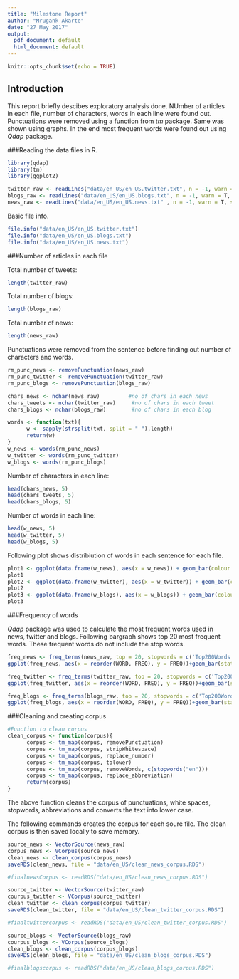 ---
title: "Milestone Report"
author: "Mrugank Akarte"
date: "27 May 2017"
output:
  pdf_document: default
  html_document: default
---

```{r setup, include=FALSE}
knitr::opts_chunk$set(echo = TRUE)
```

## Introduction

This report briefly descibes exploratory analysis done. NUmber of articles in each file, number of characters, words in each line were found out. Punctuations were removed using a function from *tm* package. Same was shown using graphs. In the end most frequent words were found out using *Qdap* package. 


###Reading the data files in R.
```{r, echo=FALSE, message=FALSE, warning=FALSE}
library(qdap)
library(tm)
library(ggplot2)
```

```{r, cache = TRUE}
twitter_raw <- readLines("data/en_US/en_US.twitter.txt", n = -1, warn = T, skipNul = F)
blogs_raw <- readLines("data/en_US/en_US.blogs.txt", n = -1, warn = T, skipNul = F)
news_raw <- readLines("data/en_US/en_US.news.txt" , n = -1, warn = T, skipNul = F)

```
 
Basic file info.
```{r}
file.info("data/en_US/en_US.twitter.txt")
file.info("data/en_US/en_US.blogs.txt")
file.info("data/en_US/en_US.news.txt")
```

###Number of articles in each file

Total number of tweets: 
```{r,echo=FALSE}
length(twitter_raw)
```

Total number of blogs: 
```{r,echo=FALSE}
length(blogs_raw)
```

Total number of news: 
```{r,echo=FALSE}
length(news_raw)
```

Punctuations were removed from the sentence before finding out number of characters and words.

```{r,echo=FALSE, cache=TRUE}
rm_punc_news <- removePunctuation(news_raw)
rm_punc_twitter <- removePunctuation(twitter_raw) 
rm_punc_blogs <- removePunctuation(blogs_raw)

chars_news <- nchar(news_raw)         #no of chars in each news 
chars_tweets <- nchar(twitter_raw)     #no of chars in each tweet
chars_blogs <- nchar(blogs_raw)        #no of chars in each blog

words <- function(txt){
      w <- sapply(strsplit(txt, split = " "),length) 
      return(w)
}
w_news <- words(rm_punc_news)
w_twitter <- words(rm_punc_twitter)
w_blogs <- words(rm_punc_blogs)
```

Number of characters in each line: 
```{r}
head(chars_news, 5)
head(chars_tweets, 5)
head(chars_blogs, 5)
```

Number of words in each line:
```{r}
head(w_news, 5)
head(w_twitter, 5)
head(w_blogs, 5)

```

Following plot shows distribiution of words in each sentence for each file.

```{r,echo=FALSE}
plot1 <- ggplot(data.frame(w_news), aes(x = w_news)) + geom_bar(colour = 'purple') + ggtitle("Number of words/line in news")
plot1
plot2 <- ggplot(data.frame(w_twitter), aes(x = w_twitter)) + geom_bar(colour = 'blue') + ggtitle("Number of words/line in tweets")
plot2
plot3 <- ggplot(data.frame(w_blogs), aes(x = w_blogs)) + geom_bar(colour = 'red') + ggtitle("Number of words/line in blogs")
plot3
```

###Frequency of words

*Qdap* package was used to calculate the most frequent words used in news, twitter and blogs. Following bargraph shows top 20 most frequent words. These frequent words do not include the stop words.  

```{r, echo = F, cache=TRUE}

freq_news <- freq_terms(news_raw, top = 20, stopwords = c('Top200Words', tm::stopwords("en")))
ggplot(freq_news, aes(x = reorder(WORD, FREQ), y = FREQ))+geom_bar(stat = 'identity') + coord_flip()+ggtitle("News")

freq_twitter <- freq_terms(twitter_raw, top = 20, stopwords = c('Top200Words', tm::stopwords("en")))
ggplot(freq_twitter, aes(x = reorder(WORD, FREQ), y = FREQ))+geom_bar(stat = 'identity') + coord_flip()+ggtitle("Twitter")

freq_blogs <- freq_terms(blogs_raw, top = 20, stopwords = c('Top200Words', tm::stopwords("en")))
ggplot(freq_blogs, aes(x = reorder(WORD, FREQ), y = FREQ))+geom_bar(stat = 'identity') + coord_flip()+ggtitle("Blogs")

```


###Cleaning and creating corpus

```{r, eval = F}
#Function to clean corpus
clean_corpus <- function(corpus){
      corpus <- tm_map(corpus, removePunctuation)
      corpus <- tm_map(corpus, stripWhitespace)
      corpus <- tm_map(corpus, replace_number)
      corpus <- tm_map(corpus, tolower)
      corpus <- tm_map(corpus, removeWords, c(stopwords("en")))
      corpus <- tm_map(corpus, replace_abbreviation)
      return(corpus)
}
```

The above function cleans the corpus of punctuations, white spaces, stopwords, abbreviations and converts the text into lower case.

The following commands creates the corpus for each soure file. The clean corpus is then saved locally to save memory.
```{r}
source_news <- VectorSource(news_raw)
corpus_news <- VCorpus(source_news)
clean_news <- clean_corpus(corpus_news)
saveRDS(clean_news, file = "data/en_US/clean_news_corpus.RDS")

#finalnewsCorpus <- readRDS("data/en_US/clean_news_corpus.RDS")

source_twitter <- VectorSource(twitter_raw)
courpus_twitter <- VCorpus(source_twitter)
clean_twitter <- clean_corpus(corpus_twitter)
saveRDS(clean_twitter, file = "data/en_US/clean_twitter_corpus.RDS")

#finaltwittercorpus <- readRDS("data/en_US/clean_twitter_corpus.RDS")

source_blogs <- VectorSource(blogs_raw)
courpus_blogs <- VCorpus(source_blogs)
clean_blogs <- clean_corpus(corpus_blogs)
saveRDS(clean_blogs, file = "data/en_US/clean_blogs_corpus.RDS")

#finalblogscorpus <- readRDS("data/en_US/clean_blogs_corpus.RDS")
```

